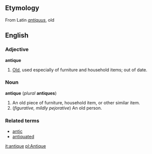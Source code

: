 ==Etymology==
From Latin ''[[antiquus]]'', old

==English==
===Adjective===
'''antique'''

#[[Old]], used especially of furniture and household items; out of date.

===Noun===
'''antique''' (''plural'' '''antiques''')

#An old piece of furniture, household item, or other similar item.
#(''figurative, mildly pejorative'') An old person.

===Related terms===
*[[antic]]
*[[antiquated]]

[[it:antique]]
[[pl:Antique]]